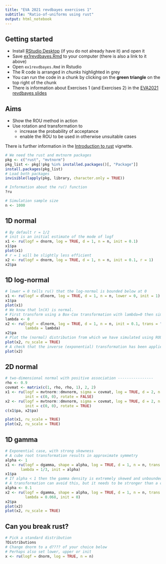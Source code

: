 ```yaml
---
title: "EVA 2021 revdbayes exercises 1"
subtitle: "Ratio-of-uniforms using rust"
output: html_notebook
---
```


## Getting started

* Install [RStudio Desktop](https://www.rstudio.com/products/rstudio/download/#download) (if you do not already have it) and open it
* Save [ex1revdbayes.Rmd](https://raw.githubusercontent.com/paulnorthrop/revdbayes/master/vignettes/ex1revdbayes.Rmd) to your computer (there is also a link to it above)
* Open `ex1revdbayes.Rmd` in Rstudio
* The R code is arranged in *chunks* highlighted in grey
* You can run the code in a chunk by clicking on the **green triangle** on the top right of the chunk
* There is information about Exercises 1 (and Exercises 2) in the [EVA2021 revdbayes slides](https://paulnorthrop.github.io/revdbayes/articles/EVA2021revdbayes.html)

## Aims

* Show the ROU method in action
* Use rotation and transformation to
    - increase the probability of acceptance
    - enable the ROU to be used in otherwise unsuitable cases 
    
There is further information in the [Introduction to rust](https://paulnorthrop.github.io/rust/articles/rust-a-vignette.html) vignette.

```r
# We need the rust and mvtnorm packages
pkg <- c("rust", "mvtnorm")
pkg_list <- pkg[!pkg %in% installed.packages()[, "Package"]]
install.packages(pkg_list)
# Load both packages
invisible(lapply(pkg, library, character.only = TRUE))
```

```r
# Information about the ru() function
?ru

# Simulation sample size
n <- 1000
```

## 1D normal

```r
# By default r = 1/2
# init is an initial estimate of the mode of logf
x1 <- ru(logf = dnorm, log = TRUE, d = 1, n = n, init = 0.1)
x1$pa
plot(x1)
# r = 1 will be slightly less efficient
x2 <- ru(logf = dnorm, log = TRUE, d = 1, n = n, init = 0.1, r = 1)
x2$pa
```

## 1D log-normal

```r
# lower = 0 tells ru() that the log-normal is bounded below at 0
x1 <- ru(logf = dlnorm, log = TRUE, d = 1, n = n, lower = 0, init = 1)
x1$pa
plot(x1)
# We know that ln(X) is normal.  
# First transform using a Box-Cox transformation with lambda=0 then simulate
lambda <- 0
x2 <- ru(logf = dlnorm, log = TRUE, d = 1, n = n, init = 0.1, trans = "BC",
         lambda = lambda)
x2$pa
# Plot the (normal) distribution from which we have simulated using ROU 
plot(x2, ru_scale = TRUE)
# A check that the inverse (exponential) transformation has been applied
plot(x2)
```

## 2D normal

```r
# two-dimensional normal with positive association ----------------
rho <- 0.9
covmat <- matrix(c(1, rho, rho, 1), 2, 2)
x1 <- ru(logf = mvtnorm::dmvnorm, sigma = covmat, log = TRUE, d = 2, n = n, 
         init = c(0, 0), rotate = FALSE)
x2 <- ru(logf = mvtnorm::dmvnorm, sigma = covmat, log = TRUE, d = 2, n = n, 
         init = c(0, 0), rotate = TRUE)
c(x1$pa, x2$pa)
```

```r
plot(x1, ru_scale = TRUE)
plot(x2, ru_scale = TRUE)
```

## 1D gamma

```r
# Exponential case, with strong skewness
# A cube root transformation results in approximate symmetry
alpha <- 1
x1 <- ru(logf = dgamma, shape = alpha, log = TRUE, d = 1, n = n, trans = "BC",
       lambda = 1/3, init = alpha)
x1$pa
# If alpha < 1 then the gamma density is extremely skewed and unbounded at 0
# A transformation can avoid this, but it needs to be stronger than a cube root
alpha <- 0.1
x2 <- ru(logf = dgamma, shape = alpha, log = TRUE, d = 1, n = n, trans = "BC",
         lambda = 0.068, init = 0)
x2$pa
plot(x2)
plot(x2, ru_scale = TRUE)
```

## Can you break rust?

```r
# Pick a standard distribution
?Distributions
# Change dnorm to a d???? of your choice below
# Perhaps also set lower, upper or init
x <- ru(logf = dnorm, log = TRUE, n = n)
```
